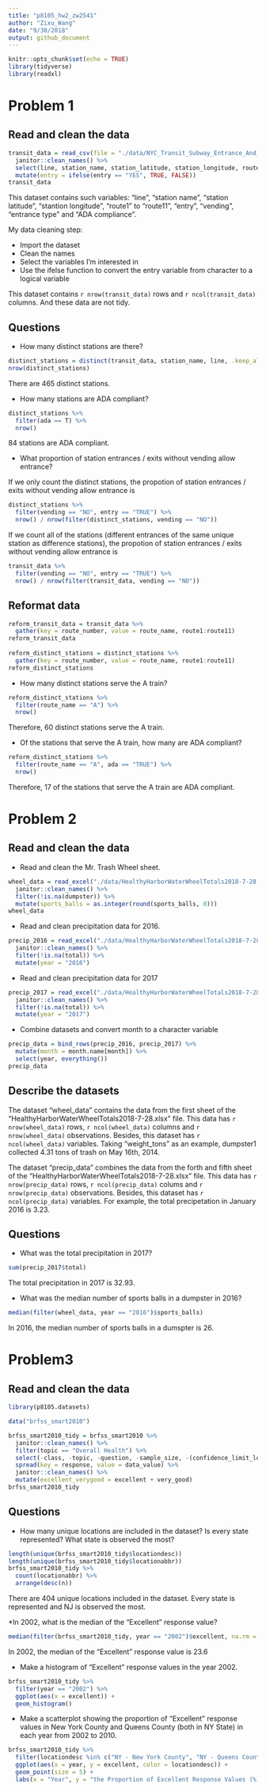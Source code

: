 ```yaml
---
title: "p8105_hw2_zw2541"
author: "Zixu_Wang"
date: "9/30/2018"
output: github_document
---
```


```r
knitr::opts_chunk$set(echo = TRUE)
library(tidyverse)
library(readxl)
```

# Problem 1

## Read and clean the data
```r
transit_data = read_csv(file = "./data/NYC_Transit_Subway_Entrance_And_Exit_Data.csv") %>% 
  janitor::clean_names() %>% 
  select(line, station_name, station_latitude, station_longitude, route1:route11, entry, vending, entrance_type, ada) %>% 
  mutate(entry = ifelse(entry == "YES", TRUE, FALSE))
transit_data
```

This dataset contains such variables: "line", "station name", "station latitude", "stantion longitude", "route1" to "route11", "entry", "vending", "entrance type" and "ADA compliance".

My data cleaning step:

* Import the dataset
* Clean the names
* Select the variables I'm interested in 
* Use the ifelse function to convert the entry variable from character to a logical variable

This dataset contains `r nrow(transit_data)` rows and `r ncol(transit_data)` columns. And these data are not tidy.

## Questions

* How many distinct stations are there? 
```r
distinct_stations = distinct(transit_data, station_name, line, .keep_all = T) 
nrow(distinct_stations)
```
There are 465 distinct stations.

* How many stations are ADA compliant?
```r
distinct_stations %>% 
  filter(ada == T) %>% 
  nrow()
```
84 stations are ADA compliant.

* What proportion of station entrances / exits without vending allow entrance?

If we only count the distinct stations, the propotion of station entrances / exits without vending allow entrance is
```r
distinct_stations %>% 
  filter(vending == "NO", entry == "TRUE") %>% 
  nrow() / nrow(filter(distinct_stations, vending == "NO"))
```

If we count all of the stations (different entrances of the same unique station as difference stations), the propotion of station entrances / exits without vending allow entrance is
```r
transit_data %>% 
  filter(vending == "NO", entry == "TRUE") %>% 
  nrow() / nrow(filter(transit_data, vending == "NO"))
```

## Reformat data
```r
reform_transit_data = transit_data %>% 
  gather(key = route_number, value = route_name, route1:route11) 
reform_transit_data
  
reform_distinct_stations = distinct_stations %>% 
  gather(key = route_number, value = route_name, route1:route11)
reform_distinct_stations
```

* How many distinct stations serve the A train?
```r
reform_distinct_stations %>% 
  filter(route_name == "A") %>% 
  nrow()
```
Therefore, 60 distinct stations serve the A train.

* Of the stations that serve the A train, how many are ADA compliant?
```r
reform_distinct_stations %>% 
  filter(route_name == "A", ada == "TRUE") %>% 
  nrow()
```
Therefore, 17 of the stations that serve the A train are ADA compliant.

# Problem 2

## Read and clean the data

* Read and clean the Mr. Trash Wheel sheet.
```r
wheel_data = read_excel("./data/HealthyHarborWaterWheelTotals2018-7-28.xlsx", sheet = 1, range = "A2:N338") %>% 
  janitor::clean_names() %>%
  filter(!is.na(dumpster)) %>% 
  mutate(sports_balls = as.integer(round(sports_balls, 0)))
wheel_data
```

* Read and clean precipitation data for 2016.
```r
precip_2016 = read_excel("./data/HealthyHarborWaterWheelTotals2018-7-28.xlsx", sheet = 5, range = "A2:B14") %>% 
  janitor::clean_names() %>% 
  filter(!is.na(total)) %>% 
  mutate(year = "2016")
```

* Read and clean precipitation data for 2017
```r
precip_2017 = read_excel("./data/HealthyHarborWaterWheelTotals2018-7-28.xlsx", sheet = 4, range = "A2:B14") %>% 
  janitor::clean_names() %>% 
  filter(!is.na(total)) %>% 
  mutate(year = "2017")
```

* Combine datasets and convert month to a character variable
```r
precip_data = bind_rows(precip_2016, precip_2017) %>% 
  mutate(month = month.name[month]) %>% 
  select(year, everything())
precip_data
```

## Describe the datasets

The dataset "wheel_data" contains the data from the first sheet of the "HealthyHarborWaterWheelTotals2018-7-28.xlsx" file. This data has `r nrow(wheel_data)` rows, `r ncol(wheel_data)` columns and `r nrow(wheel_data)` observations. Besides, this dataset has `r ncol(wheel_data)` variables. Taking "weight_tons" as an example, dumpster1 collected 4.31 tons of trash on May 16th, 2014.

The dataset "precip_data" combines the data from the forth and fifth sheet of the "HealthyHarborWaterWheelTotals2018-7-28.xlsx" file. This data has `r nrow(precip_data)` rows, `r ncol(precip_data)` colums and `r nrow(precip_data)` observations. Besides, this dataset has `r ncol(precip_data)` variables. For example, the total precipetation in January 2016 is 3.23.

## Questions

* What was the total precipitation in 2017?
```r
sum(precip_2017$total)
```
The total precipitation in 2017 is 32.93.

* What was the median number of sports balls in a dumpster in 2016?
```r
median(filter(wheel_data, year == "2016")$sports_balls)
```
In 2016, the median number of sports balls in a dumspter is 26.

# Problem3

## Read and clean the data
```r
library(p8105.datasets)

data("brfss_smart2010")

brfss_smart2010_tidy = brfss_smart2010 %>% 
  janitor::clean_names() %>% 
  filter(topic == "Overall Health") %>% 
  select(-class, -topic, -question, -sample_size, -(confidence_limit_low:geo_location)) %>% 
  spread(key = response, value = data_value) %>% 
  janitor::clean_names() %>% 
  mutate(excellent_verygood = excellent + very_good)
brfss_smart2010_tidy
```

## Questions

* How many unique locations are included in the dataset? Is every state represented? What state is observed the most?
```r
length(unique(brfss_smart2010_tidy$locationdesc))
length(unique(brfss_smart2010_tidy$locationabbr))
brfss_smart2010_tidy %>% 
  count(locationabbr) %>% 
  arrange(desc(n))
```
There are 404 unique locations included in the dataset. Every state is represented and NJ is observed the most.

*In 2002, what is the median of the “Excellent” response value?
```r
median(filter(brfss_smart2010_tidy, year == "2002")$excellent, na.rm = TRUE)
```
In 2002, the median of the "Excellent" response value is 23.6

* Make a histogram of “Excellent” response values in the year 2002.
```r
brfss_smart2010_tidy %>% 
  filter(year == "2002") %>% 
  ggplot(aes(x = excellent)) + 
  geom_histogram()
```

* Make a scatterplot showing the proportion of "Excellent" response values in New York County and Queens County (both in NY State) in each year from 2002 to 2010.
```r
brfss_smart2010_tidy %>% 
  filter(locationdesc %in% c("NY - New York County", "NY - Queens County")) %>% 
  ggplot(aes(x = year, y = excellent, color = locationdesc)) + 
  geom_point(size = 5) +
  labs(x = "Year", y = "the Proportion of Excellent Response Values (%)")
```


